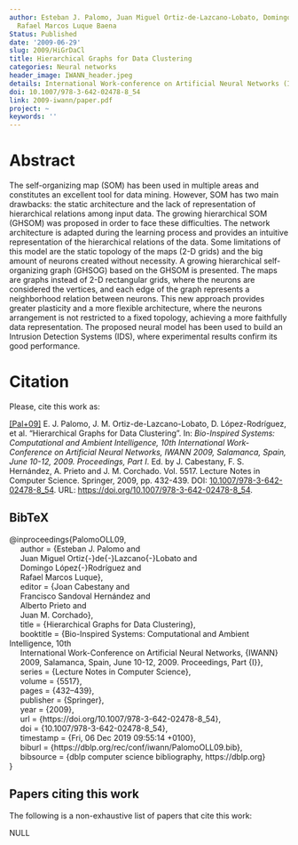 ```yaml
---
author: Esteban J. Palomo, Juan Miguel Ortiz-de-Lazcano-Lobato, Domingo López-Rodríguez,
  Rafael Marcos Luque Baena
Status: Published
date: '2009-06-29'
slug: 2009/HiGrDaCl
title: Hierarchical Graphs for Data Clustering
categories: Neural networks
header_image: IWANN_header.jpeg
details: International Work-conference on Artificial Neural Networks (IWANN) pp 432-439
doi: 10.1007/978-3-642-02478-8_54
link: 2009-iwann/paper.pdf
project: ~
keywords: ''
---
```



# Abstract


The self-organizing map (SOM) has been used in multiple areas and constitutes an excellent tool for data mining. However, SOM has two main drawbacks: the static architecture and the lack of representation of hierarchical relations among input data. The growing hierarchical SOM (GHSOM) was proposed in order to face these difficulties. The network architecture is adapted during the learning process and provides an intuitive representation of the hierarchical relations of the data. Some limitations of this model are the static topology of the maps (2-D grids) and the big amount of neurons created without necessity. A growing hierarchical self-organizing graph (GHSOG) based on the GHSOM is presented. The maps are graphs instead of 2-D rectangular grids, where the neurons are considered the vertices, and each edge of the graph represents a neighborhood relation between neurons. This new approach provides greater plasticity and a more flexible architecture, where the neurons arrangement is not restricted to a fixed topology, achieving a more faithfully data representation. The proposed neural model has been used to build an Intrusion Detection Systems (IDS), where experimental results confirm its good performance.












# Citation
Please, cite this work as:


<a name=bib-PalomoOLL09></a>[[Pal+09]](#cite-PalomoOLL09) E. J. Palomo, J. M. Ortiz-de-Lazcano-Lobato, D. López-Rodríguez, et al. “Hierarchical Graphs for Data Clustering”. In: _Bio-Inspired Systems: Computational and Ambient Intelligence, 10th International Work-Conference on Artificial Neural Networks, IWANN 2009, Salamanca, Spain, June 10-12, 2009. Proceedings, Part I_. Ed. by J. Cabestany, F. S. Hernández, A. Prieto and J. M. Corchado. Vol. 5517. Lecture Notes in Computer Science. Springer, 2009, pp. 432-439. DOI: [10.1007/978-3-642-02478-8\_54](https://doi.org/10.1007%2F978-3-642-02478-8%5C_54). URL: [https://doi.org/10.1007/978-3-642-02478-8\_54](https://doi.org/10.1007/978-3-642-02478-8\_54).

::: {.callout-note appearance="minimal" collapse=true}

## BibTeX

@inproceedings{PalomoOLL09,<br>&nbsp;&nbsp;&nbsp;&nbsp;  author    = {Esteban J. Palomo and<br>&nbsp;&nbsp;&nbsp;&nbsp;               Juan Miguel Ortiz{-}de{-}Lazcano{-}Lobato and<br>&nbsp;&nbsp;&nbsp;&nbsp;               Domingo López{-}Rodríguez and<br>&nbsp;&nbsp;&nbsp;&nbsp;               Rafael Marcos Luque},<br>&nbsp;&nbsp;&nbsp;&nbsp;  editor    = {Joan Cabestany and<br>&nbsp;&nbsp;&nbsp;&nbsp;               Francisco Sandoval Hernández and<br>&nbsp;&nbsp;&nbsp;&nbsp;               Alberto Prieto and<br>&nbsp;&nbsp;&nbsp;&nbsp;               Juan M. Corchado},<br>&nbsp;&nbsp;&nbsp;&nbsp;  title     = {Hierarchical Graphs for Data Clustering},<br>&nbsp;&nbsp;&nbsp;&nbsp;  booktitle = {Bio-Inspired Systems: Computational and Ambient Intelligence, 10th<br>&nbsp;&nbsp;&nbsp;&nbsp;               International Work-Conference on Artificial Neural Networks, {IWANN}<br>&nbsp;&nbsp;&nbsp;&nbsp;               2009, Salamanca, Spain, June 10-12, 2009. Proceedings, Part {I}},<br>&nbsp;&nbsp;&nbsp;&nbsp;  series    = {Lecture Notes in Computer Science},<br>&nbsp;&nbsp;&nbsp;&nbsp;  volume    = {5517},<br>&nbsp;&nbsp;&nbsp;&nbsp;  pages     = {432--439},<br>&nbsp;&nbsp;&nbsp;&nbsp;  publisher = {Springer},<br>&nbsp;&nbsp;&nbsp;&nbsp;  year      = {2009},<br>&nbsp;&nbsp;&nbsp;&nbsp;  url       = {https://doi.org/10.1007/978-3-642-02478-8\_54},<br>&nbsp;&nbsp;&nbsp;&nbsp;  doi       = {10.1007/978-3-642-02478-8\_54},<br>&nbsp;&nbsp;&nbsp;&nbsp;  timestamp = {Fri, 06 Dec 2019 09:55:14 +0100},<br>&nbsp;&nbsp;&nbsp;&nbsp;  biburl    = {https://dblp.org/rec/conf/iwann/PalomoOLL09.bib},<br>&nbsp;&nbsp;&nbsp;&nbsp;  bibsource = {dblp computer science bibliography, https://dblp.org}<br>}

:::






## Papers citing this work

The following is a non-exhaustive list of papers that cite this work:


NULL


